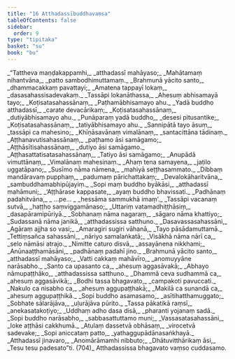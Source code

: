 ```yaml
---
title: "16 Atthadassībuddhavaṃsa"
tableOfContents: false
sidebar:
  order: 9
type: "tipitaka"
basket: "su"
book: "bu"
---
```



<DynamicBreadcrumb />

<Division number="1" book="bu" bookNo="21" page="334">

<Paragraph number="695" type="verses" book="bu">
_“Tattheva maṇḍakappamhi,_  
_atthadassī mahāyaso;_  
_Mahātamaṃ nihantvāna,_  
_patto sambodhimuttamaṃ._  

</Paragraph>

</Division>
<Division number="2" book="bu" bookNo="21" page="334">

<Paragraph number="696" type="verses" book="bu">
_Brahmunā yācito santo,_  
_dhammacakkaṃ pavattayi;_  
_Amatena tappayī lokaṃ,_  
_dasasahassisadevakaṃ._  

</Paragraph>

</Division>
<Division number="3" book="bu" bookNo="21" page="334">

<Paragraph number="697" type="verses" book="bu">
_Tassāpi lokanāthassa,_  
_Ahesuṃ abhisamayā tayo;_  
_Koṭisatasahassānaṃ,_  
_Paṭhamābhisamayo ahu._  

</Paragraph>

</Division>
<Division number="4" book="bu" bookNo="21" page="334">

<Paragraph number="698" type="verses" book="bu">
_Yadā buddho atthadassī,_  
_carate devacārikaṃ;_  
_Koṭisatasahassānaṃ,_  
_dutiyābhisamayo ahu._  

</Paragraph>

</Division>
<Division number="5" book="bu" bookNo="21" page="334">

<Paragraph number="699" type="verses" book="bu">
_Punāparaṃ yadā buddho,_  
_desesi pitusantike;_  
_Koṭisatasahassānaṃ,_  
_tatiyābhisamayo ahu._  

</Paragraph>

</Division>
<Division number="6" book="bu" bookNo="21" page="334">

<Paragraph number="700" type="verses" book="bu">
_Sannipātā tayo āsuṃ,_  
_tassāpi ca mahesino;_  
_Khīṇāsavānaṃ vimalānaṃ,_  
_santacittāna tādinaṃ._  

</Paragraph>

</Division>
<Division number="7" book="bu" bookNo="21" page="334">

<Paragraph number="701" type="verses" book="bu">
_Aṭṭhanavutisahassānaṃ,_  
_paṭhamo āsi samāgamo;_  
_Aṭṭhāsītisahassānaṃ,_  
_dutiyo āsi samāgamo._  

</Paragraph>

</Division>
<Division number="8" book="bu" bookNo="21" page="334">

<Paragraph number="702" type="verses" book="bu">
_Aṭṭhasattatisatasahassānaṃ,_  
_Tatiyo āsi samāgamo;_  
_Anupādā vimuttānaṃ,_  
_Vimalānaṃ mahesinaṃ._  

</Paragraph>

</Division>
<Division number="9" book="bu" bookNo="21" page="334">

<Paragraph number="703" type="verses" book="bu">
_Ahaṃ tena samayena,_  
_jaṭilo uggatāpano;_  
_Susīmo nāma nāmena,_  
_mahiyā seṭṭhasammato._  

</Paragraph>

</Division>
<Division number="10" book="bu" bookNo="21" page="334">

<Paragraph number="704" type="verses" book="bu">
_Dibbaṃ mandāravaṃ pupphaṃ,_  
_padumaṃ pārichattakaṃ;_  
_Devalokāharitvāna,_  
_sambuddhamabhipūjayiṃ._  

</Paragraph>

</Division>
<Division number="11" book="bu" bookNo="21" page="335">

<Paragraph number="705" type="verses" book="bu">
_Sopi maṃ buddho byākāsi,_  
_atthadassī mahāmuni;_  
_‘Aṭṭhārase kappasate,_  
_ayaṃ buddho bhavissati._  

</Paragraph>

</Division>
<Division number="12" book="bu" bookNo="21" page="335">

<Paragraph number="706" type="verses" book="bu">
_Padhānaṃ padahitvāna,_  
_ …pe… _  
_hessāma sammukhā imaṃ’._  

</Paragraph>

</Division>
<Division number="13" book="bu" bookNo="21" page="335">

<Paragraph number="707" type="verses" book="bu">
_Tassāpi vacanaṃ sutvā,_  
_haṭṭho saṃviggamānaso;_  
_Uttariṃ vatamadhiṭṭhāsiṃ,_  
_dasapāramipūriyā._  

</Paragraph>

</Division>
<Division number="14" book="bu" bookNo="21" page="335">

<Paragraph number="708" type="verses" book="bu">
_Sobhanaṃ nāma nagaraṃ,_  
_sāgaro nāma khattiyo;_  
_Sudassanā nāma janikā,_  
_atthadassissa satthuno._  

</Paragraph>

</Division>
<Division number="15" book="bu" bookNo="21" page="335">

<Paragraph number="709" type="verses" book="bu">
_Dasavassasahassāni,_  
_Agāraṃ ajjha so vasi;_  
_Amaragiri sugiri vāhanā,_  
_Tayo pāsādamuttamā._  

</Paragraph>

</Division>
<Division number="16" book="bu" bookNo="21" page="335">

<Paragraph number="710" type="verses" book="bu">
_Tettiṃsañca sahassāni,_  
_nāriyo samalaṅkatā;_  
_Visākhā nāma nārī ca,_  
_selo nāmāsi atrajo._  

</Paragraph>

</Division>
<Division number="17" book="bu" bookNo="21" page="335">

<Paragraph number="711" type="verses" book="bu">
_Nimitte caturo disvā,_  
_assayānena nikkhami;_  
_Anūnaaṭṭhamāsāni,_  
_padhānaṃ padahī jino._  

</Paragraph>

</Division>
<Division number="18" book="bu" bookNo="21" page="335">

<Paragraph number="712" type="verses" book="bu">
_Brahmunā yācito santo,_  
_atthadassī mahāyaso;_  
_Vatti cakkaṃ mahāvīro,_  
_anomuyyāne narāsabho._  

</Paragraph>

</Division>
<Division number="19" book="bu" bookNo="21" page="335">

<Paragraph number="713" type="verses" book="bu">
_Santo ca upasanto ca,_  
_ahesuṃ aggasāvakā;_  
_Abhayo nāmupaṭṭhāko,_  
_atthadassissa satthuno._  

</Paragraph>

</Division>
<Division number="20" book="bu" bookNo="21" page="335">

<Paragraph number="714" type="verses" book="bu">
_Dhammā ceva sudhammā ca,_  
_ahesuṃ aggasāvikā;_  
_Bodhi tassa bhagavato,_  
_campakoti pavuccati._  

</Paragraph>

</Division>
<Division number="21" book="bu" bookNo="21" page="335">

<Paragraph number="715" type="verses" book="bu">
_Nakulo ca nisabho ca,_  
_ahesuṃ aggupaṭṭhakā;_  
_Makilā ca sunandā ca,_  
_ahesuṃ aggupaṭṭhikā._  

</Paragraph>

</Division>
<Division number="22" book="bu" bookNo="21" page="335">

<Paragraph number="716" type="verses" book="bu">
_Sopi buddho asamasamo,_  
_asītihatthamuggato;_  
_Sobhate sālarājāva,_  
_uḷurājāva pūrito._  

</Paragraph>

</Division>
<Division number="23" book="bu" bookNo="21" page="335">

<Paragraph number="717" type="verses" book="bu">
_Tassa pākatikā raṃsī,_  
_anekasatakoṭiyo;_  
_Uddhaṃ adho dasa disā,_  
_pharanti yojanaṃ sadā._  

</Paragraph>

</Division>
<Division number="24" book="bu" bookNo="21" page="335">

<Paragraph number="718" type="verses" book="bu">
_Sopi buddho narāsabho,_  
_sabbasattuttamo muni;_  
_Vassasatasahassāni,_  
_loke aṭṭhāsi cakkhumā._  

</Paragraph>

</Division>
<Division number="25" book="bu" bookNo="21" page="336">

<Paragraph number="719" type="verses" book="bu">
_Atulaṃ dassetvā obhāsaṃ,_  
_virocetvā sadevake;_  
_Sopi aniccataṃ patto,_  
_yathaggupādānasaṅkhayā._  

</Paragraph>

</Division>
<Division number="26" book="bu" bookNo="21" page="336">

<Paragraph number="720" type="verses" book="bu">
_Atthadassī jinavaro,_  
_Anomārāmamhi nibbuto;_  
_Dhātuvitthārikaṃ āsi,_  
_Tesu tesu padesato”ti. (704)_  


</Paragraph>
</Division>

<Paragraph number="721" type="center" book="bu">
Atthadassissa bhagavato vaṃso cuddasamo.
</Paragraph>